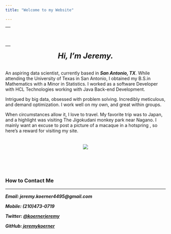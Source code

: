 ```yaml
---
title: "Welcome to my Website"

---
```


------------------------------------------------------------------------
<br>
<center><img src="images/headshot.png" width="250px"></center>
<br>
------------------------------------------------------------------------

<center><font size= "5">***Hi, I'm Jeremy.***</font></center> 
<br>
An aspiring data scientist, currently based in __*San Antonio, TX*__. While attending the University of Texas in San Antonio, I obtained my B.S.in Mathematics with a Minor in Statistics. I worked as a software Developer with HCL Technologies working with Java Back-end Development.

Intrigued by big data, obsessed with problem solving. Incredibly meticulous, and demand optimization. I work well on my own, and great within groups.

When circumstances allow it, I love to travel. My favorite trip was to Japan, and a highlight was visiting The Jigokudani monkey park near Nagano. I mainly want an excuse to post a picture of a macaque in a hotspring , so here's a reward for visiting my site.  
<br>
<br>
<center><img src="images/macaque.png"></center>
<br>
<br>
<br>

### How to Contact Me  

***
<p>***Email: jeremy.koerner4495@gmail.com***</p>
 <p>***Mobile: (210)473-0719***</p>
 <p>***Twitter: ***[***@koernerjeremy***](https://twitter.com/KoernerJeremy)</p>
 <p>***GitHub: ***[***jeremykoerner***](https://github.com/jeremykoerner)</p>
